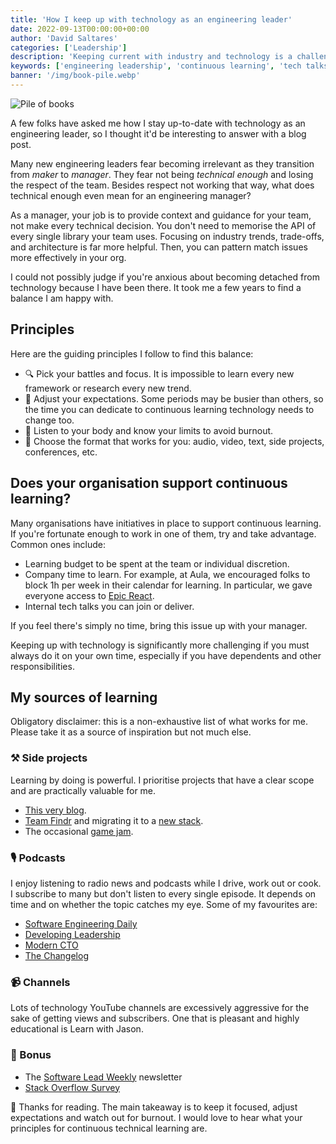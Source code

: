 ```yaml
---
title: 'How I keep up with technology as an engineering leader'
date: 2022-09-13T00:00:00+00:00
author: 'David Saltares'
categories: ['Leadership']
description: 'Keeping current with industry and technology is a challenge for engineering leaders. Here are some of the principles and sources I follow to do that.'
keywords: ['engineering leadership', 'continuous learning', 'tech talks']
banner: '/img/book-pile.webp'
---
```


![Pile of books](/img/book-pile.webp)

A few folks have asked me how I stay up-to-date with technology as an engineering leader, so I thought it'd be interesting to answer with a blog post.

Many new engineering leaders fear becoming irrelevant as they transition from _maker_ to _manager_. They fear not being _technical enough_ and losing the respect of the team. Besides respect not working that way, what does technical enough even mean for an engineering manager?

As a manager, your job is to provide context and guidance for your team, not make every technical decision. You don't need to memorise the API of every single library your team uses. Focusing on industry trends, trade-offs, and architecture is far more helpful. Then, you can pattern match issues more effectively in your org.

I could not possibly judge if you're anxious about becoming detached from technology because I have been there. It took me a few years to find a balance I am happy with.

## Principles

Here are the guiding principles I follow to find this balance:

- 🔍 Pick your battles and focus. It is impossible to learn every new framework or research every new trend.
- 🌊 Adjust your expectations. Some periods may be busier than others, so the time you can dedicate to continuous learning technology needs to change too.
- 🧘 Listen to your body and know your limits to avoid burnout.
- 🔋 Choose the format that works for you: audio, video, text, side projects, conferences, etc.

## Does your organisation support continuous learning?

Many organisations have initiatives in place to support continuous learning. If you're fortunate enough to work in one of them, try and take advantage. Common ones include:

- Learning budget to be spent at the team or individual discretion.
- Company time to learn. For example, at Aula, we encouraged folks to block 1h per week in their calendar for learning. In particular, we gave everyone access to [Epic React](https://epicreact.dev/).
- Internal tech talks you can join or deliver.

If you feel there's simply no time, bring this issue up with your manager.

Keeping up with technology is significantly more challenging if you must always do it on your own time, especially if you have dependents and other responsibilities.

## My sources of learning

Obligatory disclaimer: this is a non-exhaustive list of what works for me. Please take it as a source of inspiration but not much else.

### ⚒️ Side projects

Learning by doing is powerful. I prioritise projects that have a clear scope and are practically valuable for me.

- [This very blog](https://twitter.com/d_saltares/status/1566831204782972930).
- [Team Findr](https://saltares.com/team-findr) and migrating it to a [new stack](https://saltares.com/migrating-teamfindr-from-cra-express-aws-to-nextjs-vercel).
- The occasional [game jam](https://saltares.com/game-jams).

### 🎙️ Podcasts

I enjoy listening to radio news and podcasts while I drive, work out or cook. I subscribe to many but don't listen to every single episode. It depends on time and on whether the topic catches my eye. Some of my favourites are:

- [Software Engineering Daily](https://softwareengineeringdaily.com/category/all-episodes/exclusive-content/Podcast/)
- [Developing Leadership](https://www.developingleadership.co/)
- [Modern CTO](https://moderncto.io/)
- [The Changelog](https://changelog.com/podcast)

### 📹 Channels

Lots of technology YouTube channels are excessively aggressive for the sake of getting views and subscribers. One that is pleasant and highly educational is Learn with Jason.

### 🧰 Bonus

- The [Software Lead Weekly](https://softwareleadweekly.com/) newsletter
- [Stack Overflow Survey](https://survey.stackoverflow.co/)

🙌 Thanks for reading. The main takeaway is to keep it focused, adjust expectations and watch out for burnout. I would love to hear what your principles for continuous technical learning are.

